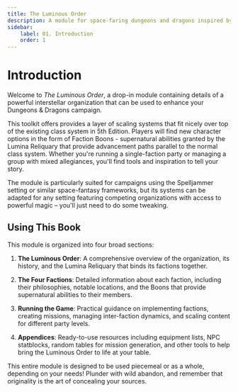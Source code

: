 ```yaml
---
title: The Luminous Order
description: A module for space-faring dungeons and dragons inspired by Destiny.
sidebar:
    label: 01. Introduction
    order: 1
---
```

# Introduction

Welcome to *The Luminous Order*, a drop-in module containing details of a powerful interstellar organization that can be used to enhance your Dungeons & Dragons campaign.

This toolkit offers provides a layer of scaling systems that fit nicely over top of the existing class system in 5th Edition. Players will find new character options in the form of Faction Boons - supernatural abilities granted by the Lumina Reliquary that provide advancement paths parallel to the normal class system. Whether you're running a single-faction party or managing a group with mixed allegiances, you'll find tools and inspiration to tell your story.

The module is particularly suited for campaigns using the Spelljammer setting or similar space-fantasy frameworks, but its systems can be adapted for any setting featuring competing organizations with access to powerful magic – you'll just need to do some tweaking.

## Using This Book

This module is organized into four broad sections:

1. **The Luminous Order**: A comprehensive overview of the organization, its history, and the Lumina Reliquary that binds its factions together.

2. **The Four Factions**: Detailed information about each faction, including their philosophies, notable locations, and the Boons that provide supernatural abilities to their members.

3. **Running the Game**: Practical guidance on implementing factions, creating missions, managing inter-faction dynamics, and scaling content for different party levels.

4. **Appendices**: Ready-to-use resources including equipment lists, NPC statblocks, random tables for mission generation, and other tools to help bring the Luminous Order to life at your table.

This entire module is designed to be used piecemeal or as a whole, depending on your needs! Plunder with wild abandon, and remember that originality is the art of concealing your sources.